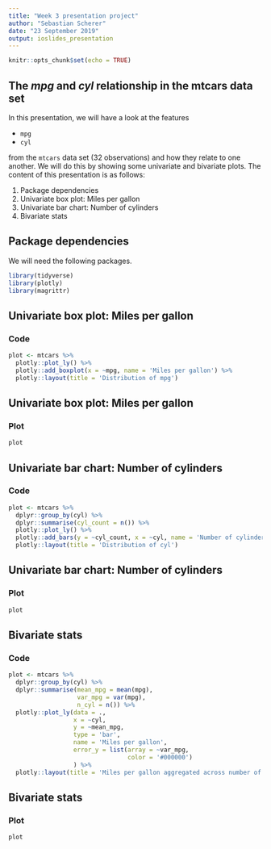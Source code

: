 ```yaml
---
title: "Week 3 presentation project"
author: "Sebastian Scherer"
date: "23 September 2019"
output: ioslides_presentation
---
```


```r
knitr::opts_chunk$set(echo = TRUE)
```

## The *mpg* and *cyl* relationship in the **mtcars** data set

In this presentation, we will have a look at the features

- `mpg`
- `cyl`

from the `mtcars` data set (32 observations) and how they relate to one another. We will do this by showing some univariate and bivariate plots. The content of this presentation is as follows:

1. Package dependencies
2. Univariate box plot: Miles per gallon
3. Univariate bar chart: Number of cylinders
4. Bivariate stats

## Package dependencies

We will need the following packages.

```r
library(tidyverse)
library(plotly)
library(magrittr)
```

## Univariate box plot: Miles per gallon

### Code

```r
plot <- mtcars %>% 
  plotly::plot_ly() %>%
  plotly::add_boxplot(x = ~mpg, name = 'Miles per gallon') %>%
  plotly::layout(title = 'Distribution of mpg')
```

## Univariate box plot: Miles per gallon

### Plot

```r
plot
```

## Univariate bar chart: Number of cylinders

### Code

```r
plot <- mtcars %>% 
  dplyr::group_by(cyl) %>%
  dplyr::summarise(cyl_count = n()) %>%
  plotly::plot_ly() %>%
  plotly::add_bars(y = ~cyl_count, x = ~cyl, name = 'Number of cylinders') %>%
  plotly::layout(title = 'Distribution of cyl')
```

## Univariate bar chart: Number of cylinders

### Plot

```r
plot
```

## Bivariate stats

### Code

```r
plot <- mtcars %>%
  dplyr::group_by(cyl) %>%
  dplyr::summarise(mean_mpg = mean(mpg),
                   var_mpg = var(mpg),
                   n_cyl = n()) %>%
  plotly::plot_ly(data = .,
                  x = ~cyl,
                  y = ~mean_mpg,
                  type = 'bar',
                  name = 'Miles per gallon',
                  error_y = list(array = ~var_mpg,
                                 color = '#000000')
                  ) %>%
  plotly::layout(title = 'Miles per gallon aggregated across number of cylinders')
```

## Bivariate stats

### Plot

```r
plot
```